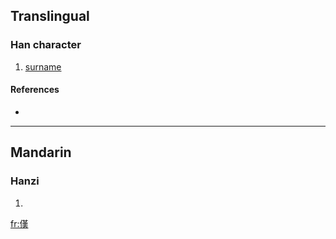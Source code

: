 ==Translingual==

===Han character===
{{Han char|rn=9|rad=人|as=11|sn=13|four=|canj=人廿中人 (OTLO)}}

# [[surname]]

====References====
* {{Han ref|kx=0115.070|dkj=01035|dj=0245.050|hdz=10208.030|uh=50BC|ud=20668}}

----

==Mandarin==

===Hanzi===
{{cmn-hanzi|pin=[[hàn]] ([[han4]])|wg=han<sup>4</sup>}}

# {{defn|Mandarin}}

[[fr:傼]]